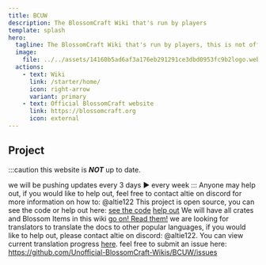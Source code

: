 ```yaml
---
title: BCUW
description: The BlossomCraft Wiki that's run by players
template: splash
hero:
  tagline: The BlossomCraft Wiki that's run by players, this is not official.
  image:
    file: ../../assets/14160b5ad6af3a176eb291291ce3dbd0953fc9b2logo.webp
  actions:
    - text: Wiki
      link: /starter/home/
      icon: right-arrow
      variant: primary
    - text: Official BlossomCraft website
      link: https://blossomcraft.org
      icon: external
---
```



## Project
:::caution
this website is ***NOT*** up to date.

we will be pushing updates every 3 days ► every week
:::
<CardGrid stagger>
	<Card title="Player run and maintained" icon="pencil">
		Anyone may help out, if you would like to help out, feel free to contact altie on discord for more information on how to: @altie122
	</Card>
	<Card title="Source" icon="add-document">
		This project is open source, you can see the code or help out here: [see the code](https://github.com/Unofficial-BlossomCraft-Wikis/BCUW) [help out](https://github.com/Unofficial-BlossomCraft-Wikis/BCUW/pulls)
	</Card>
	<Card title="What is in the project?" icon="setting">
		We will have all crates and Blossom Items in this wiki
	</Card>
	<Card title="Read the docs" icon="open-book">
		[go on! Read them!](/starter/home/)
	</Card>
	<Card title="Looking for translators" icon="translate">
		we are looking for translators to translate the docs to other popular languages, if you would like to help out, please contact altie on discord: @altie122. You can view current translation progress [here](https://i18n.bcuw.xyz/).
	</Card>
	<Card title="Found an error?" icon="error">
		feel free to submit an issue here: https://github.com/Unofficial-BlossomCraft-Wikis/BCUW/issues
	</Card>
</CardGrid>